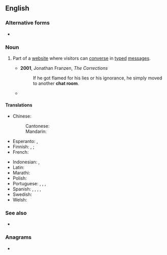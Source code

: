 {{also|Chatroom|chatroom|chat-room}}
==English==

===Alternative forms===
* {{alter|en|chatroom|chat-room}}

===Noun===
{{en-noun}}

# {{lb|en|Internet}} Part of a [[website]] where visitors can [[converse]] in [[type]]d [[message]]s.
#* '''2001''', Jonathan Franzen, ''The Corrections''
#*: If he got flamed for his lies or his ignorance, he simply moved to another '''chat room'''.
#* {{quote-journal|1=en|year=2018|author=James Lambert|title=A multitude of ‘lishes’: The nomenclature of hybridity|journal=English World-Wide|page=10|url=https://www.researchgate.net/publication/318367113_A_multitude_of_lishes_The_nomenclature_of_hybridity
|text=Similarly, ''Fingilish'' usually refers to transliterated Farsi in '''chatrooms''', text messages, and the like.}}

====Translations====
{{trans-top|website}}
* Chinese:
*: Cantonese: {{t|yue|聊天室|tr=liu4 tin1 sat1}}
*: Mandarin: {{t+|cmn|聊天室|tr=liáotiānshì}}
* Esperanto: {{t|eo|retbabilejo}}, {{t|eo|babilejo}}
* Finnish: {{t|fi|keskusteluhuone}}, {{t|fi|keskustelukanava}}; {{t+|fi|chatti}} {{q|colloquial}}
* French: {{t+|fr|clavardoir|m}}
{{trans-mid}}
* Indonesian: {{t|id|ruang ngobrol}}, {{t|id|ruang bincang}}
* Latin: {{t|la|collocutorium}}
* Marathi: {{t|mr|चॅट रूम|f}}
* Polish: {{t+|pl|chatroom|m}}
* Portuguese: {{t|pt|sala de bate-papo|f}} {{qualifier|Brazil}}, {{t|pt|sala de conversação|f}}, {{t+|pt|chat|m}}, {{t+|pt|bate-papo|m}}
* Spanish: {{t+|es|chat|m}}, {{t|es|sala de chat|f}}, {{t|es|sala de charla|f}}, {{t|es|sala de plática|f}}, {{t|es|sala de conversación|f}}
* Swedish: {{t+|sv|chatt|c}}
* Welsh: {{t+|cy|ystafell sgwrsio|f}}
{{trans-bottom}}

===See also===
* {{l|en|chat site}}

===Anagrams===
* {{anagrams|en|a=achmoort|chromato-}}